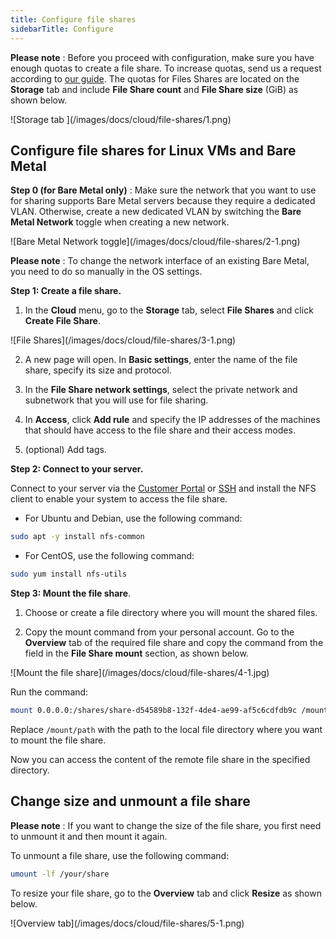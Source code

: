 ---
title: Configure file shares
sidebarTitle: Configure
---

**Please note** : Before you proceed with configuration, make sure you have enough quotas to create a file share. To increase quotas, send us a request according to [our guide](/cloud/getting-started/request-a-quota-increase). The quotas for Files Shares are located on the **Storage** tab and include **File Share count** and **File Share size** (GiB) as shown below.


<Frame>![Storage tab ](/images/docs/cloud/file-shares/1.png)</Frame>



## Configure file shares for Linux VMs and Bare Metal

**Step 0 (for Bare Metal only)** : Make sure the network that you want to use for sharing supports Bare Metal servers because they require a dedicated VLAN. Otherwise, create a new dedicated VLAN by switching the **Bare Metal Network** toggle when creating a new network.


<Frame>![Bare Metal Network toggle](/images/docs/cloud/file-shares/2-1.png)</Frame>



**Please note** : To change the network interface of an existing Bare Metal, you need to do so manually in the OS settings. 

**Step 1: Create a file share.**

  1. In the **Cloud** menu, go to the **Storage** tab, select **File Shares** and click **Create File Share**.


<Frame>![File Shares](/images/docs/cloud/file-shares/3-1.png)</Frame>



  2. A new page will open. In **Basic settings**, enter the name of the file share, specify its size and protocol.

  3. In the **File Share network settings**, select the private network and subnetwork that you will use for file sharing. 

  4. In **Access**, click **Add rule** and specify the IP addresses of the machines that should have access to the file share and their access modes.

  5. (optional) Add tags.




**Step 2: Connect to your server.**

Connect to your server via the [Customer Portal](/cloud/virtual-instances/connect/connect-to-your-instance-via-control-panel) or [SSH](/cloud/virtual-instances/connect/connect-via-ssh) and install the NFS client to enable your system to access the file share.

  * For Ubuntu and Debian, use the following command:



```sh
sudo apt -y install nfs-common
 ```

  * For CentOS, use the following command:



```sh
sudo yum install nfs-utils
 ```

**Step 3: Mount the file share**.

  1. Choose or create a file directory where you will mount the shared files.

  2. Copy the mount command from your personal account. Go to the **Overview** tab of the required file share and copy the command from the field in the **File Share mount** section, as shown below.



<Frame>![Mount the file share](/images/docs/cloud/file-shares/4-1.jpg)</Frame>



Run the command:

```sh
mount 0.0.0.0:/shares/share-d54589b8-132f-4de4-ae99-af5c6cdfdb9c /mount/path
 ```

Replace `/mount/path` with the path to the local file directory where you want to mount the file share.

Now you can access the content of the remote file share in the specified directory.

## Change size and unmount a file share

**Please note** : If you want to change the size of the file share, you first need to unmount it and then mount it again. 

To unmount a file share, use the following command:

```sh
umount -lf /your/share
 ```

To resize your file share, go to the **Overview** tab and click **Resize** as shown below. 


<Frame>![Overview tab](/images/docs/cloud/file-shares/5-1.png)</Frame>